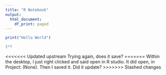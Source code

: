 ```yaml
---
title: "R Notebook"
output:
  html_document:
    df_print: paged
---
```

```r
print("Hello World")
```


```r
2*7
```

<<<<<<< Updated upstream
Trying again, does it save?
=======
Within the desktop, I just right clicked and said open in R studio. It did open, in Project: (None). 
Then I saved it. Did it update?
>>>>>>> Stashed changes
